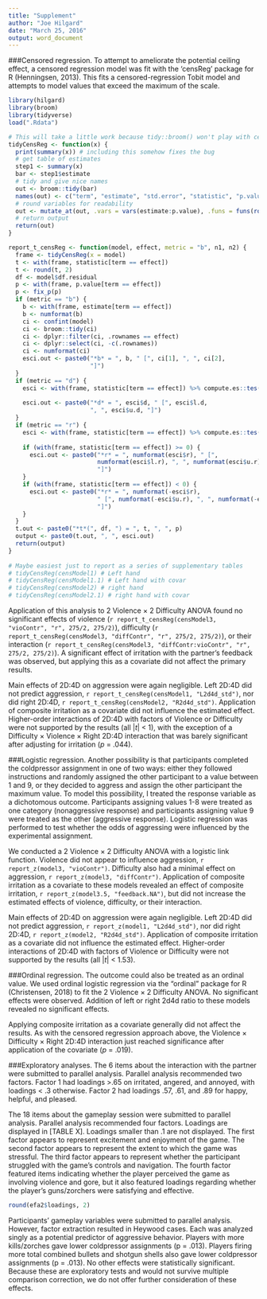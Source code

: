 ```yaml
---
title: "Supplement"
author: "Joe Hilgard"
date: "March 25, 2016"
output: word_document
---
```


<!--- This is a chore because broom::tidy doesn't work on censReg objects, so I can't use hilgard::report_t() --->

###Censored regression. 
To attempt to ameliorate the potential ceiling effect, a censored regression model was fit with the ‘censReg’ package for R (Henningsen, 2013). This fits a censored-regression Tobit model and attempts to model values that exceed the maximum of the scale.

```r
library(hilgard)
library(broom)
library(tidyverse)
load(".Rdata")

# This will take a little work because tidy::broom() won't play with censReg
tidyCensReg <- function(x) {
  print(summary(x)) # including this somehow fixes the bug
  # get table of estimates
  step1 <- summary(x)
  bar <- step1$estimate
  # tidy and give nice names
  out <- broom::tidy(bar)
  names(out) <- c("term", "estimate", "std.error", "statistic", "p.value")
  # round variables for readability
  out <- mutate_at(out, .vars = vars(estimate:p.value), .funs = funs(round(., 3)))
  # return output
  return(out)
}

report_t_censReg <- function(model, effect, metric = "b", n1, n2) {
  frame <- tidyCensReg(x = model)
  t <- with(frame, statistic[term == effect])
  t <- round(t, 2)
  df <- model$df.residual
  p <- with(frame, p.value[term == effect])
  p <- fix_p(p)
  if (metric == "b") {
    b <- with(frame, estimate[term == effect])
    b <- numformat(b)
    ci <- confint(model)
    ci <- broom::tidy(ci)
    ci <- dplyr::filter(ci, .rownames == effect)
    ci <- dplyr::select(ci, -c(.rownames))
    ci <- numformat(ci)
    esci.out <- paste0("*b* = ", b, " [", ci[1], ", ", ci[2], 
                       "]")
  }
  if (metric == "d") {
    esci <- with(frame, statistic[term == effect]) %>% compute.es::tes(n1, 
                                                                       n2, verbose = F)
    esci.out <- paste0("*d* = ", esci$d, " [", esci$l.d, 
                       ", ", esci$u.d, "]")
  }
  if (metric == "r") {
    esci <- with(frame, statistic[term == effect]) %>% compute.es::tes(n1, 
                                                                       n2, verbose = F)
    if (with(frame, statistic[term == effect]) >= 0) {
      esci.out <- paste0("*r* = ", numformat(esci$r), " [", 
                         numformat(esci$l.r), ", ", numformat(esci$u.r), 
                         "]")
    }
    if (with(frame, statistic[term == effect]) < 0) {
      esci.out <- paste0("*r* = ", numformat(-esci$r), 
                         " [", numformat(-esci$u.r), ", ", numformat(-esci$l.r), 
                         "]")
    }
  }
  t.out <- paste0("*t*(", df, ") = ", t, ", ", p)
  output <- paste0(t.out, ", ", esci.out)
  return(output)
}
  
# Maybe easiest just to report as a series of supplementary tables
# tidyCensReg(censModel1) # Left hand
# tidyCensReg(censModel1.1) # Left hand with covar
# tidyCensReg(censModel2) # right hand
# tidyCensReg(censModel2.1) # right hand with covar
```

Application of this analysis to 2 Violence × 2 Difficulty ANOVA found no significant effects of violence (`r report_t_censReg(censModel3, "vioContr", "r", 275/2, 275/2)`), difficulty (`r report_t_censReg(censModel3, "diffContr", "r", 275/2, 275/2)`), or their interaction (`r report_t_censReg(censModel3, "diffContr:vioContr", "r", 275/2, 275/2)`). A significant effect of irritation with the partner's feedback was observed, but applying this as a covariate did not affect the primary results.

Main effects of 2D:4D on aggression were again negligible. Left 2D:4D did not predict aggression, `r report_t_censReg(censModel1, "L2d4d_std")`, nor did right 2D:4D, `r report_t_censReg(censModel2, "R2d4d_std")`. Application of composite irritation as a covariate did not influence the estimated effect. Higher-order interactions of 2D:4D with factors of Violence or Difficulty were not supported by the results (all |*t*| < 1), with the exception of a Difficulty × Violence × Right 2D:4D interaction that was barely significant after adjusting for irritation (*p* = .044).


<!-- Is something wrong with my report_z function -->
###Logistic regression. 
Another possibility is that participants completed the coldpressor assignment in one of two ways: either they followed instructions and randomly assigned the other participant to a value between 1 and 9, or they decided to aggress and assign the other participant the maximum value. To model this possibility, I treated the response variable as a dichotomous outcome. Participants assigning values 1-8 were treated as one category (nonaggressive response) and participants assigning value 9 were treated as the other (aggressive response). Logistic regression was performed to test whether the odds of aggressing were influenced by the experimental assignment.

We conducted a 2 Violence × 2 Difficulty ANOVA with a logistic link function. Violence did not appear to influence aggression, `r report_z(model3, "vioContr")`. Difficulty also had a minimal effect on aggression, `r report_z(model3, "diffContr")`.	Application of composite irritation as a covariate to these models revealed an effect of composite irritation, `r report_z(model3.5, "feedback.NA")`, but did not increase the estimated effects of violence, difficulty, or their interaction.

Main effects of 2D:4D on aggression were again negligible. Left 2D:4D did not predict aggression, `r report_z(model1, "L2d4d_std")`, nor did right 2D:4D, `r report_z(model2, "R2d4d_std")`. Application of composite irritation as a covariate did not influence the estimated effect. Higher-order interactions of 2D:4D with factors of Violence or Difficulty were not supported by the results (all |*t*| < 1.53).

###Ordinal regression.
<!--- May benefit from more detail, or just some tables --->
The outcome could also be treated as an ordinal value. We used ordinal logistic regression via the "ordinal" package for R (Christensen, 2018) to fit the 2 Violence × 2 Difficulty ANOVA. No significant effects were observed. Addition of left or right 2d4d ratio to these models revealed no significant effects.

Applying composite irritation as a covariate generally did not affect the results. As with the censored regression approach above, the Violence × Difficulty × Right 2D:4D interaction just reached significance after application of the covariate (*p* = .019).

###Exploratory analyses.
The 6 items about the interaction with the partner were submitted to parallel analysis. Parallel analysis recommended two factors. Factor 1 had loadings >.65 on irritated, angered, and annoyed, with loadings < .3 otherwise. Factor 2 had loadings .57, .61, and .89 for happy, helpful, and pleased.

The 18 items about the gameplay session were submitted to parallel analysis. Parallel analysis recommended four factors. Loadings are displayed in [TABLE X]. Loadings smaller than .1 are not displayed.  The first factor appears to represent excitement and enjoyment of the game. The second factor appears to represent the extent to which the game was stressful. The third factor appears to represent whether the participant struggled with the game's controls and navigation. The fourth factor featured items indicating whether the player perceived the game as involving violence and gore, but it also featured loadings regarding whether the player's guns/zorchers were satisfying and effective.

```r
round(efa2$loadings, 2)
```

Participants' gameplay variables were submitted to parallel analysis. However, factor extraction resulted in Heywood cases. Each was analyzed singly as a potential predictor of aggressive behavior. Players with more kills/zorches gave lower coldpressor assignments (p = .013). Players firing more total combined bullets and shotgun shells also gave lower coldpressor assignments (p = .013). No other effects were statistically significant. Because these are exploratory tests and would not survive multiple comparison correction, we do not offer further consideration of these effects.
